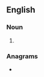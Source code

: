 ==English==

===Noun===
{{en-noun}}

# {{alternative spelling of|smarty|lang=en}}

===Anagrams===
* {{anagrams|en|AIRMETs|Artemis|Reitsma|Ritsema|Stmarie|Ter Sami|imarets|maestri|maistre|mariets|misrate}}